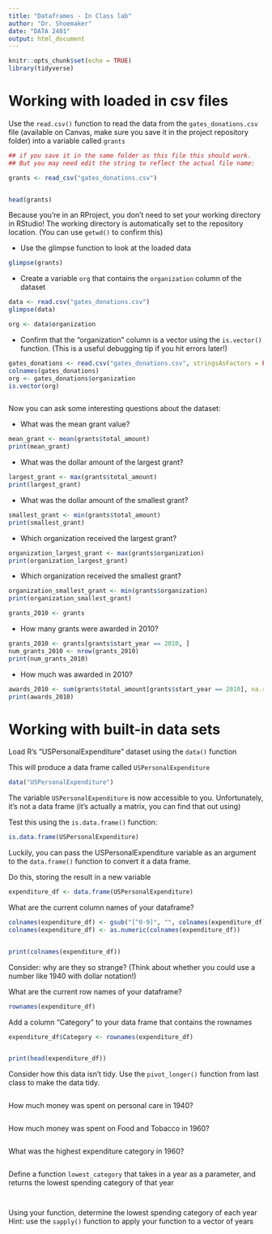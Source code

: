```yaml
---
title: "Dataframes - In Class lab"
author: "Dr. Shoemaker"
date: "DATA 2401"
output: html_document
---
```


```r
knitr::opts_chunk$set(echo = TRUE)
library(tidyverse)
```

# Working with loaded in csv files


Use the `read.csv()` function to read the data from the `gates_donations.csv` file (available on Canvas, make sure you save it in the project repository folder) into a variable called `grants` 

```r
## if you save it in the same folder as this file this should work. 
## But you may need edit the string to reflect the actual file name: 

grants <- read_csv("gates_donations.csv")


head(grants)
```

Because you're in an RProject, you don't need to set your working directory in RStudio! The working directory is automatically set to the repository location. (You can use `getwd()` to confirm this)

- Use the glimpse function to look at the loaded data

```r

glimpse(grants)

```


- Create a variable `org` that contains the `organization` column of the dataset

```r
data <- read.csv("gates_donations.csv")
glimpse(data)

org <- data$organization
```


- Confirm that the "organization" column is a vector using the `is.vector()` function. (This is a useful debugging tip if you hit errors later!)

```r
gates_donations <- read.csv("gates_donations.csv", stringsAsFactors = FALSE)
colnames(gates_donations)
org <- gates_donations$organization  
is.vector(org)



```


Now you can ask some interesting questions about the dataset:

- What was the mean grant value?

```r
mean_grant <- mean(grants$total_amount)
print(mean_grant)

```


- What was the dollar amount of the largest grant?

```r
largest_grant <- max(grants$total_amount)
print(largest_grant)
```


- What was the dollar amount of the smallest grant?

```r
smallest_grant <- min(grants$total_amount)
print(smallest_grant)
```


- Which organization received the largest grant?

```r
organization_largest_grant <- max(grants$organization)
print(organization_largest_grant)

```


- Which organization received the smallest grant?

```r
organization_smallest_grant <- min(grants$organization)
print(organization_smallest_grant)

grants_2010 <- grants
```

- How many grants were awarded in 2010?

```r


grants_2010 <- grants[grants$start_year == 2010, ]  
num_grants_2010 <- nrow(grants_2010)  
print(num_grants_2010)

```

- How much was awarded in 2010? 

```r


awards_2010 <- sum(grants$total_amount[grants$start_year == 2010], na.rm = TRUE)
print(awards_2010)

```


# Working with built-in data sets

Load R's "USPersonalExpenditure" dataset using the `data()` function

This will produce a data frame called `USPersonalExpenditure`
```r
data("USPersonalExpenditure")
```

The variable `USPersonalExpenditure` is now accessible to you. Unfortunately, it's not a data frame (it's actually a matrix, you can find that out using) 

Test this using the `is.data.frame()` function:

```r
is.data.frame(USPersonalExpenditure)
```

Luckily, you can pass the USPersonalExpenditure variable as an argument to the `data.frame()` function to convert it a data frame.

Do this, storing the result in a new variable

```r
expenditure_df <- data.frame(USPersonalExpenditure)

```


What are the current column names of your dataframe?
```r

colnames(expenditure_df) <- gsub("[^0-9]", "", colnames(expenditure_df))
colnames(expenditure_df) <- as.numeric(colnames(expenditure_df))


print(colnames(expenditure_df))


```


Consider: why are they so strange? (Think about whether you could use a number like 1940 with dollar notation!)

What are the current row names of your dataframe?
```r
rownames(expenditure_df)

```


Add a column "Category" to your data frame that contains the rownames

```r

expenditure_df$Category <- rownames(expenditure_df)


print(head(expenditure_df))


```

Consider how this data isn't tidy. Use the `pivot_longer()` function from last class to make the data tidy. 

```r





```



How much money was spent on personal care in 1940?
```r


```


How much money was spent on Food and Tobacco in 1960?
```r



```


What was the highest expenditure category in 1960?
```r


```


Define a function `lowest_category` that takes in a year as a parameter, and returns the lowest spending category of that year
```r



```

```r

```


Using your function, determine the lowest spending category of each year
Hint: use the `sapply()` function to apply your function to a vector of years

```r

```
